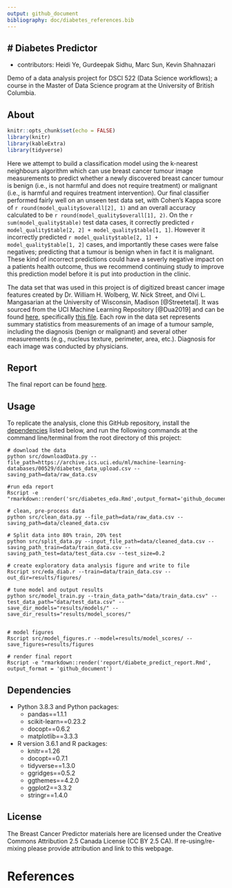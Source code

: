 ```yaml
---
output: github_document
bibliography: doc/diabetes_references.bib
---
```


# Diabetes Predictor
- 
- contributors: Heidi Ye, Gurdeepak Sidhu, Marc Sun, Kevin Shahnazari

Demo of a data analysis project for DSCI 522 (Data Science workflows); a course in the Master of Data Science program at the University of British Columbia.

## About
```r
knitr::opts_chunk$set(echo = FALSE)
library(knitr)
library(kableExtra)
library(tidyverse)
```

Here we attempt to build a classification model using the k-nearest neighbours algorithm which can use breast cancer tumour image measurements to predict whether a newly discovered breast cancer tumour is benign (i.e., is not harmful and does not require treatment) or malignant (i.e., is harmful and requires treatment intervention). Our final classifier performed fairly well on an unseen test data set, with Cohen's Kappa score of `r round(model_quality$overall[2], 1)` and an overall accuracy calculated to be `r round(model_quality$overall[1], 2)`. On the `r sum(model_quality$table)` test data cases, it correctly predicted  `r model_quality$table[2, 2] + model_quality$table[1, 1]`. However it incorrectly predicted  `r model_quality$table[2, 1] + model_quality$table[1, 2]` cases, and importantly these cases were false negatives; predicting that a tumour is benign when in fact it is malignant. These kind of incorrect predictions could have a severly negative impact on a patients health outcome, thus we recommend continuing study to improve this prediction model before it is put into production in the clinic. 

The data set that was used in this project is of digitized breast cancer image features created by Dr. William H. Wolberg, W. Nick Street, and Olvi L. Mangasarian at the University of Wisconsin, Madison [@Streetetal].  It was sourced from the UCI Machine Learning Repository [@Dua2019] and can be found [here](https://archive.ics.uci.edu/ml/datasets/Breast+Cancer+Wisconsin+(Diagnostic)), specifically [this file](http://mlr.cs.umass.edu/ml/machine-learning-databases/breast-cancer-wisconsin/wdbc.data). Each row in the data set represents summary statistics from measurements of an image of a tumour sample, including the diagnosis (benign or malignant) and several other measurements (e.g., nucleus texture, perimeter, area, etc.). Diagnosis for each image was conducted by physicians. 

## Report
The final report can be found [here](https://ttimbers.github.io/breast_cancer_predictor/doc/breast_cancer_predict_report.html).

## Usage

To replicate the analysis, clone this GitHub repository, install the [dependencies](#dependencies) listed below, and run the following commands at the command line/terminal from the root directory of this project:

```
# download the data
python src/downloadData.py --file_path=https://archive.ics.uci.edu/ml/machine-learning-databases/00529/diabetes_data_upload.csv --saving_path=data/raw_data.csv

#run eda report
Rscript -e "rmarkdown::render('src/diabetes_eda.Rmd',output_format='github_document')"

# clean, pre-process data
python src/clean_data.py --file_path=data/raw_data.csv --saving_path=data/cleaned_data.csv

# Split data into 80% train, 20% test
python src/split_data.py --input_file_path=data/cleaned_data.csv --saving_path_train=data/train_data.csv --saving_path_test=data/test_data.csv --test_size=0.2

# create exploratory data analysis figure and write to file 
Rscript src/eda_diab.r --train=data/train_data.csv --out_dir=results/figures/

# tune model and output results
python src/model_train.py --train_data_path="data/train_data.csv" --test_data_path="data/test_data.csv" --save_dir_models="results/models/" --save_dir_results="results/model_scores/"


# model figures
Rscript src/model_figures.r --model=results/model_scores/ --save_figures=results/figures

# render final report
Rscript -e "rmarkdown::render('report/diabete_predict_report.Rmd', output_format = 'github_document') 
```

## Dependencies
- Python 3.8.3 and Python packages:
  - pandas==1.1.1
  - scikit-learn==0.23.2
  - docopt==0.6.2
  - matplotlib==3.3.3
- R version 3.6.1 and R packages:
  - knitr==1.26
  - docopt==0.7.1
  - tidyverse==1.3.0
  - ggridges==0.5.2
  - ggthemes==4.2.0
  - ggplot2==3.3.2
  - stringr==1.4.0
  
## License
The Breast Cancer Predictor materials here are licensed under the Creative Commons Attribution 2.5 Canada License (CC BY 2.5 CA). If re-using/re-mixing please provide attribution and link to this webpage.

# References
